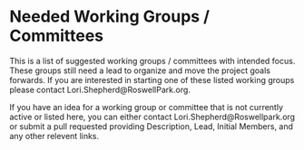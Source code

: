 # Needed Working Groups / Committees

<p>This is a list of suggested working groups / committees with intended
focus. These groups still need a lead to organize and move the project goals
forwards.  If you are interested in starting one of these listed working groups
please contact Lori.Shepherd@RoswellPark.org.</p>

<p>If you have an idea for a working group or committee that is not currently
active or listed here, you can either contact Lori.Shepherd@Roswellpark.org or
submit a pull requested providing Description, Lead, Initial Members, and any
other relevent links.</p>

